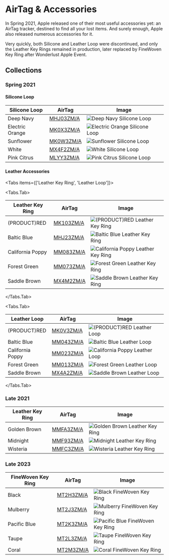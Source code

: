 
# AirTag & Accessories

In Spring 2021, Apple released one of their most useful accessories yet: an AirTag tracker, destined to find all your lost items. And surely enough, Apple also released numerous accessories for it.

Very quickly, both Silicone and Leather Loop were discontinued, and only the Leather Key Rings remained in production, later replaced by FineWoven Key Ring after Wonderlust Apple Event.

## Collections

### Spring 2021

#### Silicone Loop

| Silicone Loop | AirTag | Image |
| --- | --- | --- |
| Deep Navy | [MHJ03ZM/A](/everycase/MHJ03) | ![Deep Navy Silicone Loop](/everyphone/MHJ03.png) |
| Electric Orange | [MK0X3ZM/A](/everycase/MK0X3) | ![Electric Orange Silicone Loop](/everyphone/MK0X3.png) |
| Sunflower | [MK0W3ZM/A](/everycase/MK0W3) | ![Sunflower Silicone Loop](/everyphone/MK0W3.png) |
| White | [MX4F2ZM/A](/everycase/MX4F2) | ![White Silicone Loop](/everyphone/MX4F2.png) |
| Pink Citrus | [MLYY3ZM/A](/everycase/MLYY3) | ![Pink Citrus Silicone Loop](/everyphone/MLYY3.png) |

#### Leather Accessories

<Tabs
  items={['Leather Key Ring', 'Leather Loop']}>

<Tabs.Tab>

| Leather Key Ring | AirTag | Image |
| --- | --- | --- |
| (PRODUCT)RED | [MK103ZM/A](/everycase/MK103) | ![(PRODUCT)RED Leather Key Ring](/everyphone/MK103.png) |
| Baltic Blue | [MHJ23ZM/A](/everycase/MHJ23) | ![Baltic Blue Leather Key Ring](/everyphone/MHJ23.png) |
| California Poppy | [MM083ZM/A](/everycase/MM083) | ![California Poppy Leather Key Ring](/everyphone/MM083.png) |
| Forest Green | [MM073ZM/A](/everycase/MM073) | ![Forest Green Leather Key Ring](/everyphone/MM073.png) |
| Saddle Brown | [MX4M2ZM/A](/everycase/MX4M2) | ![Saddle Brown Leather Key Ring](/everyphone/MX4M2.png) |

</Tabs.Tab>

<Tabs.Tab>

| Leather Loop | AirTag | Image |
| --- | --- | --- |
| (PRODUCT)RED | [MK0V3ZM/A](/everycase/MK0V3) | ![(PRODUCT)RED Leather Loop](/everyphone/MK0V3.png) |
| Baltic Blue | [MM043ZM/A](/everycase/MM043) | ![Baltic Blue Leather Loop](/everyphone/MM043.png) |
| California Poppy | [MM023ZM/A](/everycase/MM023) | ![California Poppy Leather Loop](/everyphone/MM023.png) |
| Forest Green | [MM013ZM/A](/everycase/MM013) | ![Forest Green Leather Loop](/everyphone/MM013.png) |
| Saddle Brown | [MX4A2ZM/A](/everycase/MX4A2) | ![Saddle Brown Leather Loop](/everyphone/MX4A2.png) |

</Tabs.Tab>
</Tabs>

### Late 2021

| Leather Key Ring | AirTag | Image |
| --- | --- | --- |
| Golden Brown | [MMFA3ZM/A](/everycase/MMFA3) | ![Golden Brown Leather Key Ring](/everyphone/MMFA3.png) |
| Midnight | [MMF93ZM/A](/everycase/MMF93) | ![Midnight Leather Key Ring](/everyphone/MMF93.png) |
| Wisteria | [MMFC3ZM/A](/everycase/MMFC3) | ![Wisteria Leather Key Ring](/everyphone/MMFC3.png) |

### Late 2023

| FineWoven Key Ring | AirTag | Image |
| --- | --- | --- |
| Black | [MT2H3ZM/A](/everycase/MT2H3) | ![Black FineWoven Key Ring](/everyphone/MT2H3.png) |
| Mulberry | [MT2J3ZM/A](/everycase/MT2J3) | ![Mulberry FineWoven Key Ring](/everyphone/MT2J3.png) |
| Pacific Blue | [MT2K3ZM/A](/everycase/MT2K3) | ![Pacific Blue FineWoven Key Ring](/everyphone/MT2K3.png) |
| Taupe | [MT2L3ZM/A](/everycase/MT2L3) | ![Taupe FineWoven Key Ring](/everyphone/MT2L3.png) |
| Coral | [MT2M3ZM/A](/everycase/MT2M3) | ![Coral FineWoven Key Ring](/everyphone/MT2M3.png) |
